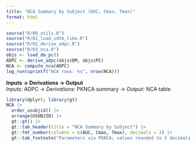 ```yaml
---
title: "NCA Summary by Subject (AUC, Cmax, Tmax)"
format: html
---
```


```r
source("R/00_utils.R")
source("R/01_load_sdtm_like.R")
source("R/02_derive_adpc.R")
source("R/03_nca.R")
objs <- load_dm_pc()
ADPC <- derive_adpc(objs$DM, objs$PC)
NCA <- compute_nca(ADPC)
log_run(sprintf("NCA rows: %s", nrow(NCA)))
```

**Inputs → Derivations → Output**  
*Inputs:* ADPC → *Derivations:* PKNCA summary → *Output:* NCA table

```r
library(dplyr); library(gt)
NCA |>
  order_usubjid() |>
  arrange(USUBJID) |>
  gt::gt() |>
  gt::tab_header(title = "NCA Summary by Subject") |>
  gt::fmt_number(columns = c(AUC, Cmax, Tmax), decimals = 3) |>
  gt::tab_footnote("Parameters via PKNCA; values rounded to 3 decimals.")
```
